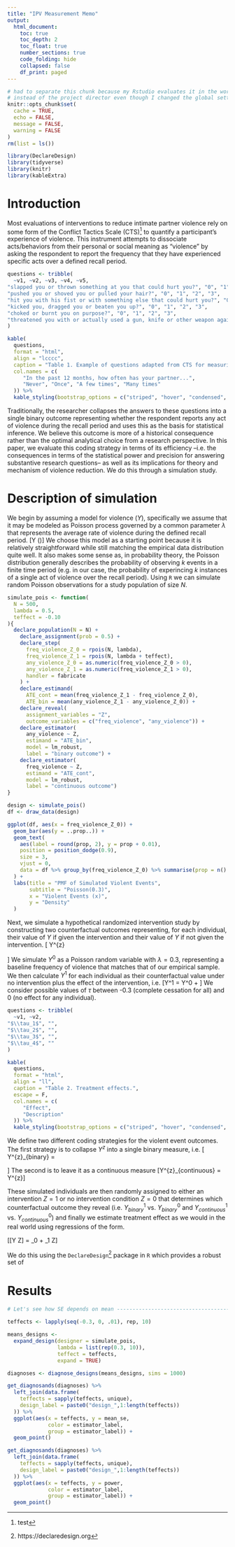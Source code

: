 ```yaml
---
title: "IPV Measurement Memo"
output:
  html_document:
    toc: true
    toc_depth: 2
    toc_float: true
    number_sections: true
    code_folding: hide
    collapsed: false
    df_print: paged
---
```


```r
# had to separate this chunk because my Rstudio evaluates it in the working directory 
# instead of the project director even though I changed the global settings.
knitr::opts_chunk$set(
  cache = TRUE,
  echo = FALSE,
  message = FALSE,
  warning = FALSE
)
rm(list = ls())
```

```r
library(DeclareDesign)
library(tidyverse)
library(knitr)
library(kableExtra)
```

# Introduction
Most evaluations of interventions to reduce intimate partner violence rely on some form of the Conflict Tactics Scale (CTS)^[test] to quantify a participant's experience of violence. This instrument attempts to dissociate acts/behaviors from their personal or social meaning as "violence" by asking the respondent to report the frequency that they have experienced specific acts over a defined recall period.

```r
questions <- tribble(
  ~v1, ~v2, ~v3, ~v4, ~v5,
"slapped you or thrown something at you that could hurt you?", "0", "1", "2", "3",
"pushed you or shoved you or pulled your hair?", "0", "1", "2", "3",
"hit you with his fist or with something else that could hurt you?", "0", "1", "2", "3",
"kicked you, dragged you or beaten you up?", "0", "1", "2", "3",
"choked or burnt you on purpose?", "0", "1", "2", "3",
"threatened you with or actually used a gun, knife or other weapon against you?", "0", "1", "2", "3"
)

kable(
  questions, 
  format = "html",
  align = "lcccc",
  caption = "Table 1. Example of questions adapted from CTS for measuring violence.",
  col.names = c(
     "In the past 12 months, how often has your partner...", 
     "Never", "Once", "A few times", "Many times"
  )) %>%
  kable_styling(bootstrap_options = c("striped", "hover", "condensed", "responsive"))
```

Traditionally, the researcher collapses the answers to these questions into a single binary outcome representing whether the respondent reports any act of violence during the recall period and uses this as the basis for statistical inference. We believe this outcome is more of a historical consequence rather than the optimal analytical choice from a research perspective. In this paper, we evaluate this coding strategy in terms of its efficiency --i.e. the consequences in terms of the statistical power and precision for answering substantive research questions-- as well as its implications for theory and mechanism of violence reduction. We do this through a simulation study.

# Description of simulation
We begin by assuming a model for violence ($Y$), specifically we assume that it may be modeled as Poisson process governed by a common parameter $\lambda$ that represents the average rate of violence during the defined recall period. 
\[Y \sim \text{Poisson}(\lambda)\]
We choose this model as a starting point because it is relatively straightforward while still matching the empirical data distribution quite well. It also makes some sense as, in probability theory, the Poisson distribution generally describes the probability of observing $k$ events in a finite time period (e.g. in our case, the probability of experincing $k$ instances of a single act of violence over the recall period). Using `R` we can simulate random Poisson observations for a study population of size $N$.

```r
simulate_pois <- function(
  N = 500, 
  lambda = 0.5,
  teffect = -0.10
){
  declare_population(N = N) +
    declare_assignment(prob = 0.5) +
    declare_step(
      freq_violence_Z_0 = rpois(N, lambda),
      freq_violence_Z_1 = rpois(N, lambda + teffect),
      any_violence_Z_0 = as.numeric(freq_violence_Z_0 > 0),
      any_violence_Z_1 = as.numeric(freq_violence_Z_1 > 0),
      handler = fabricate
    ) +
    declare_estimand(
      ATE_cont = mean(freq_violence_Z_1 - freq_violence_Z_0),
      ATE_bin = mean(any_violence_Z_1 - any_violence_Z_0)) + 
    declare_reveal(
      assignment_variables = "Z",
      outcome_variables = c("freq_violence", "any_violence")) + 
    declare_estimator(
      any_violence ~ Z,
      estimand = "ATE_bin",
      model = lm_robust,
      label = "binary outcome") + 
    declare_estimator(
      freq_violence ~ Z,
      estimand = "ATE_cont",
      model = lm_robust,
      label = "continuous outcome")
}

design <- simulate_pois()
df <- draw_data(design)

ggplot(df, aes(x = freq_violence_Z_0)) +
  geom_bar(aes(y = ..prop..)) +
  geom_text(
    aes(label = round(prop, 2), y = prop + 0.01),
    position = position_dodge(0.9),
    size = 3,
    vjust = 0,
    data = df %>% group_by(freq_violence_Z_0) %>% summarise(prop = n() / nrow(df))
  ) +
  labs(title = "PMF of Simulated Violent Events",
       subtitle = "Poisson(0.3)",
       x = "Violent Events (x)",
       y = "Density"
  )
```

Next, we simulate a hypothetical randomized intervention study by constructing two counterfactual outcomes representing, for each individual, their value of $Y$ if given the intervention and their value of $Y$ if not given the intervention.
\[
Y^{z} \begin{cases}
Y^0 & \text{counterfactual number of violent events under no intervention} \\
Y^1 & \text{counterfactual number of violent events under intervention}
\end{cases}
\]
We simulate $Y^0$ as a Poisson random variable with $\lambda = 0.3$, representing a baseline frequency of violence that matches that of our empirical sample. We then calculate $Y^1$ for each individual as their counterfactual value under no intervention plus the effect of the intervention, i.e.
\[Y^1 = Y^0 + \tau\]
We consider possible values of $\tau$ between -0.3 (complete cessation for all) and 0 (no effect for any individual).
```r
questions <- tribble(
  ~v1, ~v2, 
"$\\tau_1$", "",
"$\\tau_2$", "",
"$\\tau_3$", "",
"$\\tau_4$", ""
)

kable(
  questions, 
  format = "html",
  align = "ll",
  caption = "Table 2. Treatment effects.",
  escape = F,
  col.names = c(
     "Effect", 
     "Description"
  )) %>%
  kable_styling(bootstrap_options = c("striped", "hover", "condensed", "responsive"))
```

We define two different coding strategies for the violent event outcomes. The first strategy is to collapse $Y^{z}$ into a single binary measure, i.e.
\[
Y^{z}_{binary} = 
\begin{cases}
0 & \text{if } Y^{z} = 0 \\
1 & \text{if } Y^{z} \geq 1 \\
\end{cases}
\]
The second is to leave it as a continuous measure
\[Y^{z}_{continuous} = Y^{z}\]

These simulated individuals are then randomly assigned to either an intervention $Z=1$ or no intervention condition $Z=0$ that determines which counterfactual outcome they reveal (i.e. $Y^{1}_{binary}$ vs. $Y^{0}_{binary}$ and $Y^{1}_{continuous}$ vs. $Y^{0}_{continuous}$) and finally we estimate treatment effect as we would in the real world using regressions of the form.

\[\text{E}[Y \mid Z] = \beta_0 + \beta_1 Z\]

We do this using the `DeclareDesign`^[https://declaredesign.org] package in `R` which provides a robust set of 

# Results
```r
# Let's see how SE depends on mean ----------------------------------------

teffects <- lapply(seq(-0.3, 0, .01), rep, 10)

means_designs <- 
  expand_design(designer = simulate_pois,
                lambda = list(rep(0.3, 10)), 
                teffect = teffects,
                expand = TRUE) 

diagnoses <- diagnose_designs(means_designs, sims = 1000)

get_diagnosands(diagnoses) %>% 
  left_join(data.frame(
    teffects = sapply(teffects, unique), 
    design_label = paste0("design_",1:length(teffects))
  )) %>% 
  ggplot(aes(x = teffects, y = mean_se, 
             color = estimator_label, 
             group = estimator_label)) +
  geom_point()

get_diagnosands(diagnoses) %>% 
  left_join(data.frame(
    teffects = sapply(teffects, unique), 
    design_label = paste0("design_",1:length(teffects))
  )) %>% 
  ggplot(aes(x = teffects, y = power, 
             color = estimator_label, 
             group = estimator_label)) +
  geom_point()
```
